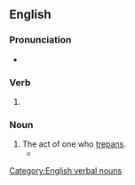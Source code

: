 ==English==

===Pronunciation===
* {{IPA|en|/tɹɪˈpænɪŋ/}}

===Verb===
{{head|en|verb form}}

# {{present participle of|en|trepan|nocat=1}}

===Noun===
{{en-noun|~}}

# The act of one who [[trepan]]s.
#* {{quote-book|1=en|year=1926|author=Sir Arthur Conan Doyle|authorlink=Arthur Conan Doyle|title=The Land of Mist|url=http://gutenberg.net.au/ebooks06/0601351h.html|passage="I believe in the good old British public. Slow and stupid, but sound at the core. They will not stand for injustice if you can get the truth into their heads." "They damned well need '''trepanning''' before you can get it there," said the solicitor.}}

[[Category:English verbal nouns]]